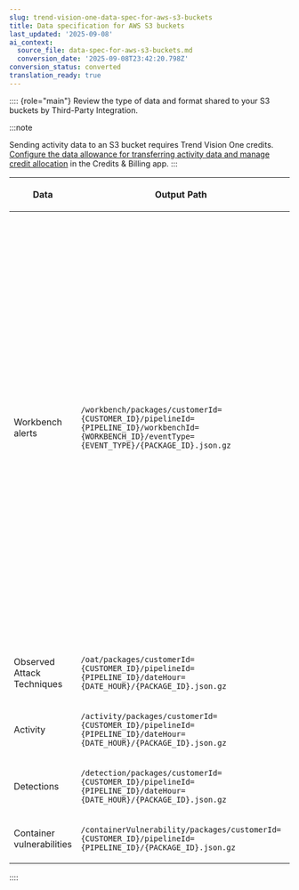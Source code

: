```yaml
---
slug: trend-vision-one-data-spec-for-aws-s3-buckets
title: Data specification for AWS S3 buckets
last_updated: '2025-09-08'
ai_context:
  source_file: data-spec-for-aws-s3-buckets.md
  conversion_date: '2025-09-08T23:42:20.798Z'
conversion_status: converted
translation_ready: true
---
```


:::: {role="main"}
Review the type of data and format shared to your S3 buckets by Third-Party Integration.

:::note

Sending activity data to an S3 bucket requires Trend Vision One credits. [Configure the data allowance for transferring activity data and manage credit allocation](credit-req-for-apps-services.mdx) in the Credits & Billing app.
:::

<table>
<colgroup>
<col style="width: 20%" />
<col style="width: 40%" />
<col style="width: 40%" />
</colgroup>
<thead>
<tr>
<th><p>Data</p></th>
<th><p>Output Path</p></th>
<th><p>Notes</p></th>
</tr>
</thead>
<tbody>
<tr>
<td><p>Workbench alerts</p></td>
<td><p><code>/workbench/packages/customerId={CUSTOMER_ID}/pipelineId={PIPELINE_ID}/workbenchId={WORKBENCH_ID}/eventType={EVENT_TYPE}/{PACKAGE_ID}.json.gz</code></p></td>
<td><ul>
<li><p><code>CUSTOMER_ID</code>: Customer ID in UUID format</p></li>
<li><p><code>PIPELINE_ID</code>: Back-end pipeline ID in UUID format</p></li>
<li><p><code>WORKBENCH_ID</code>: Workbench ID given in the following format:</p>
<p><code>WB-{COMPANY_ID}-{DATE}-{SERIAL_NUMBER}</code></p>
<ul>
<li><p><code>COMPANY_ID</code>: A unique integer for each company</p></li>
<li><p><code>DATE</code>: UTC+0 in "yyyyMMDD" format</p></li>
<li><p>SERIAL_NUMBER</p>
<p>: Automatically generated number for each Workbench created</p></li>
</ul></li>
<li><p><code>EVENT_TYPE</code>: Action taken or performed on the Workbench:</p>
<ul>
<li><p><code>WORKBENCH_CREATED</code></p></li>
<li><p><code>WORKBENCH_UPDATED</code></p></li>
<li><p><code>WORKBENCH_FP_REMOVED</code></p></li>
</ul></li>
<li><p><code>PACKAGE_ID</code>: Package ID in UUID format</p></li>
</ul></td>
</tr>
<tr>
<td><p>Observed Attack Techniques</p></td>
<td><p><code>/oat/packages/customerId={CUSTOMER_ID}/pipelineId={PIPELINE_ID}/dateHour={DATE_HOUR}/{PACKAGE_ID}.json.gz</code></p></td>
<td rowspan="4"><ul>
<li><p><code>CUSTOMER_ID</code>: Customer ID in UUID format</p></li>
<li><p><code>PIPELINE_ID</code>: Back-end pipeline ID in UUID format</p></li>
<li><p><code>DATE_HOUR</code>: UTC+0 in "yyyyMMDDHH" format</p></li>
<li><p><code>PACKAGE_ID</code>: Package ID in UUID format</p></li>
</ul></td>
</tr>
<tr>
<td><p>Activity</p></td>
<td><p><code>/activity/packages/customerId={CUSTOMER_ID}/pipelineId={PIPELINE_ID}/dateHour={DATE_HOUR}/{PACKAGE_ID}.json.gz</code></p></td>
</tr>
<tr>
<td><p>Detections</p></td>
<td><p><code>/detection/packages/customerId={CUSTOMER_ID}/pipelineId={PIPELINE_ID}/dateHour={DATE_HOUR}/{PACKAGE_ID}.json.gz</code></p></td>
</tr>
<tr>
<td><p>Container vulnerabilities</p></td>
<td><p><code>/containerVulnerability/packages/customerId={CUSTOMER_ID}/pipelineId={PIPELINE_ID}/{PACKAGE_ID}.json.gz</code></p></td>
</tr>
</tbody>
</table>
::::
